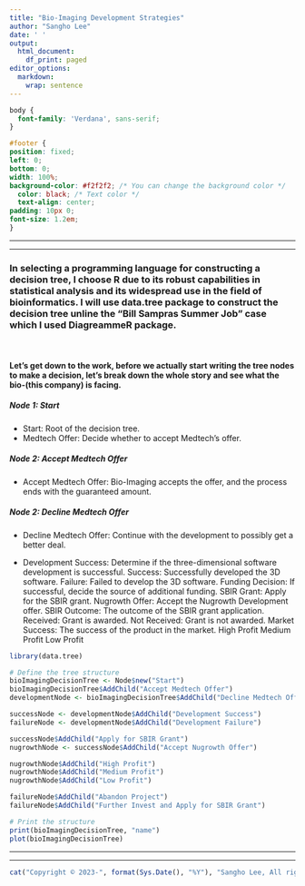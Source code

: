```yaml
---
title: "Bio-Imaging Development Strategies"
author: "Sangho Lee"
date: ' '
output:
  html_document:
    df_print: paged
editor_options: 
  markdown: 
    wrap: sentence
---
```


```css
body {
  font-family: 'Verdana', sans-serif;
}

#footer {
position: fixed;
left: 0;
bottom: 0;
width: 100%;
background-color: #f2f2f2; /* You can change the background color */
  color: black; /* Text color */
  text-align: center;
padding: 10px 0;
font-size: 1.2em;
}

```

------------------------------------------------------------------------

------------------------------------------------------------------------

### In selecting a programming language for constructing a decision tree, I choose R due to its robust capabilities in statistical analysis and its widespread use in the field of bioinformatics. I will use data.tree package to construct the decision tree unline the "Bill Sampras Summer Job" case which I used DiagreammeR package.

<br>

#### Let's get down to the work, before we actually start writing the tree nodes to make a decision, let's break down the whole story and see what the bio-(this company) is facing.

##### Node 1: Start
- Start: Root of the decision tree.
- Medtech Offer: Decide whether to accept Medtech's offer.

##### Node 2: Accept Medtech Offer
- Accept Medtech Offer: Bio-Imaging accepts the offer, and the process ends with the guaranteed amount.

##### Node 2: Decline Medtech Offer
- Decline Medtech Offer: Continue with the development to possibly get a better deal.


- Development Success: Determine if the three-dimensional software development is successful.
Success: Successfully developed the 3D software.
Failure: Failed to develop the 3D software.
Funding Decision: If successful, decide the source of additional funding.
SBIR Grant: Apply for the SBIR grant.
Nugrowth Offer: Accept the Nugrowth Development offer.
SBIR Outcome: The outcome of the SBIR grant application.
Received: Grant is awarded.
Not Received: Grant is not awarded.
Market Success: The success of the product in the market.
High Profit
Medium Profit
Low Profit



```r
library(data.tree)

```

```r
# Define the tree structure
bioImagingDecisionTree <- Node$new("Start")
bioImagingDecisionTree$AddChild("Accept Medtech Offer")
developmentNode <- bioImagingDecisionTree$AddChild("Decline Medtech Offer")

successNode <- developmentNode$AddChild("Development Success")
failureNode <- developmentNode$AddChild("Development Failure")

successNode$AddChild("Apply for SBIR Grant")
nugrowthNode <- successNode$AddChild("Accept Nugrowth Offer")

nugrowthNode$AddChild("High Profit")
nugrowthNode$AddChild("Medium Profit")
nugrowthNode$AddChild("Low Profit")

failureNode$AddChild("Abandon Project")
failureNode$AddChild("Further Invest and Apply for SBIR Grant")

# Print the structure
print(bioImagingDecisionTree, "name")
plot(bioImagingDecisionTree)


```

------------------------------------------------------------------------

------------------------------------------------------------------------

::: {#footer}
```r
cat("Copyright © 2023-", format(Sys.Date(), "%Y"), "Sangho Lee, All rights reserved.")
```
:::

